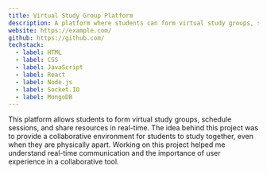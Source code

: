 ```yaml
---
title: Virtual Study Group Platform
description: A platform where students can form virtual study groups, schedule sessions, and share resources in real-time.
website: https://example.com/
github: https://github.com/
techstack:
  - label: HTML
  - label: CSS
  - label: JavaScript
  - label: React
  - label: Node.js
  - label: Socket.IO
  - label: MongoDB
---
```


This platform allows students to form virtual study groups, schedule sessions, and share resources in real-time. The idea behind this project was to provide a collaborative environment for students to study together, even when they are physically apart. Working on this project helped me understand real-time communication and the importance of user experience in a collaborative tool.